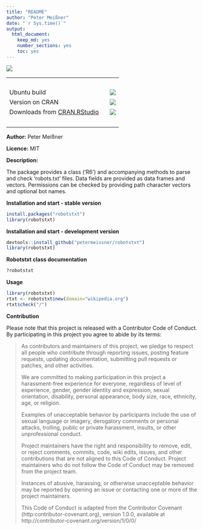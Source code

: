 ```yaml
---
title: "README"
author: "Peter Meißner"
date: "`r Sys.time()`"
output: 
  html_document: 
    keep_md: yes
    number_sections: yes
    toc: yes
---
```


![](logo/robotstxt.png)


<table>
<tr><td>&nbsp;</td></tr>
<tr>
<td> Ubuntu build </td>
<td> <a href="https://travis-ci.org/petermeissner/robotstxt"><img src="https://api.travis-ci.org/petermeissner/robotstxt.svg?branch=master"></a></td>
</tr>
<tr><td>Version on CRAN  </td> 
<td><a href="https://cran.r-project.org/web/packages/robotstxt/index.html"><img src="http://www.r-pkg.org/badges/version/robotstxt"></a></td></tr>
<tr>
<td>Downloads from <a href='http://cran.rstudio.com/'>CRAN.RStudio</a>&nbsp;&nbsp;&nbsp;</td>
<td><img src="http://cranlogs.r-pkg.org/badges/grand-total/robotstxt"></td>
</tr>
<tr><td>&nbsp;</td></tr>
</table>


**Author:** Peter Meißner

**Licence:** MIT

**Description:**

The package provides a class ('R6') and accompanying methods to
parse and check 'robots.txt' files. Data fields are provided as 
data frames and vectors. Permissions can be checked by providing
path character vectors and optional bot names. 



**Installation and start - stable version**

```r
install.packages("robotstxt")
library(robotstxt)
```


**Installation and start - development version**

```r
devtools::install_github("petermeissner/robotstxt")
library(robotstxt)
```


**Robotstxt class documentation**

```r
?robotstxt
```

**Usage**

```r
library(robotstxt)
rtxt <- robotstxt$new(domain="wikipedia.org")
rtxt$check("/")
```

**Contribution**

Please note that this project is released with a Contributor Code of Conduct. By participating in this project you agree to abide by its terms:

> As contributors and maintainers of this project, we pledge to respect all people who 
contribute through reporting issues, posting feature requests, updating documentation,
submitting pull requests or patches, and other activities.
> 
> We are committed to making participation in this project a harassment-free experience for
everyone, regardless of level of experience, gender, gender identity and expression,
sexual orientation, disability, personal appearance, body size, race, ethnicity, age, or religion.
> 
> Examples of unacceptable behavior by participants include the use of sexual language or
imagery, derogatory comments or personal attacks, trolling, public or private harassment,
insults, or other unprofessional conduct.
> 
> Project maintainers have the right and responsibility to remove, edit, or reject comments,
commits, code, wiki edits, issues, and other contributions that are not aligned to this 
Code of Conduct. Project maintainers who do not follow the Code of Conduct may be removed 
from the project team.
> 
> Instances of abusive, harassing, or otherwise unacceptable behavior may be reported by 
opening an issue or contacting one or more of the project maintainers.
> 
> This Code of Conduct is adapted from the Contributor Covenant 
(http:contributor-covenant.org), version 1.0.0, available at 
http://contributor-covenant.org/version/1/0/0/








